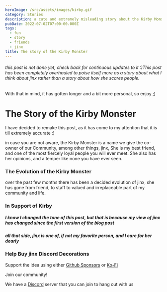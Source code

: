 ```yaml
---
heroImage: /src/assets/images/kirby.gif
category: Stories
description: a cute and extremely misleading story about the Kirby Monster
pubDate: 2022-07-02T07:00:00.000Z
tags:
  - fun
  - story
  - friends
  - jinx
title: The story of the Kirby Monster
---
```


###### this post is not done yet, check back for continuous updates to it :)This post has been completely overhauled to poise itself more as a story about what I think about jinx rather than a story about how she scares people.

With that in mind, it has gotten longer and a bit more personal, so enjoy ;)

# The Story of the Kirby Monster

I have decided to remake this post, as it has come to my attention that it is till extremely accurate :)

in case you are not aware, the Kirby Monster is a name we give the co-owner of our Community, among other things, jinx, She is my best friend, and one of the most fiercely loyal people you will ever meet. She also has her opinions, and a temper like none you have ever seen.

### The Evolution of the Kirby Monster

over the past few months there has been a decided evolution of jinx, she has gone from friend, to staff to valued and irreplaceable part of my community and life.

### In Support of Kirby

##### I know I changed the tone of this post, but that is because my view of jinx has changed since the first version of the blog post

##### all that side, jinx is one of, if not my favorite person, and I care for her dearly

### Help Buy jinx Discord Decorations

Support the idea using either [Github Sponsors](https://github.com/sponsors/awfixer) or [Ko-Fi](https://ko-fi.com/awfixer)

Join our community!

We have a [Discord](https://discord.gg/awfixer) server that you can join to hang out with us
